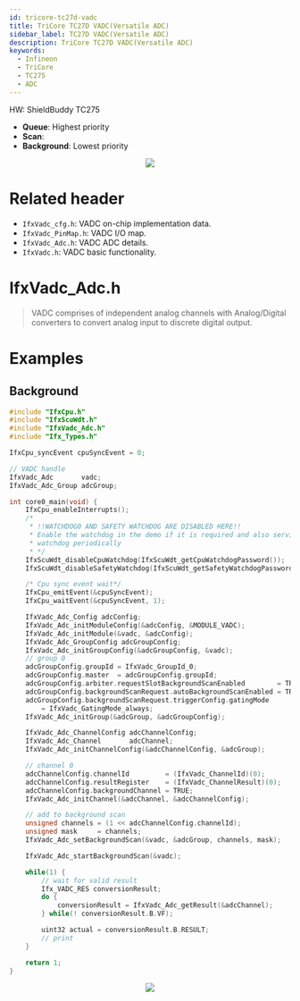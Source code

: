 ```yaml
---
id: tricore-tc27d-vadc
title: TriCore TC27D VADC(Versatile ADC)
sidebar_label: TC27D VADC(Versatile ADC)
description: TriCore TC27D VADC(Versatile ADC)
keywords:
  - Infineon
  - TriCore
  - TC275
  - ADC
---
```



HW: ShieldBuddy TC275

- **Queue**: Highest priority
- **Scan**:
- **Background**: Lowest priority

<center>
  <img src={useBaseUrl("img/mcu/infineon/vadc-priority.png")} />
</center>

# Related header

- `IfxVadc_cfg.h`: VADC on-chip implementation data.
- `IfxVadc_PinMap.h`: VADC I/O map.
- `IfxVadc_Adc.h`: VADC ADC details.
- `IfxVadc.h`: VADC basic functionality.

# IfxVadc_Adc.h

> VADC comprises of independent analog channels with Analog/Digital converters to convert analog input to discrete digital output.

# Examples

## Background

```c
#include "IfxCpu.h"
#include "IfxScuWdt.h"
#include "IfxVadc_Adc.h"
#include "Ifx_Types.h"

IfxCpu_syncEvent cpuSyncEvent = 0;

// VADC handle
IfxVadc_Adc       vadc;
IfxVadc_Adc_Group adcGroup;

int core0_main(void) {
    IfxCpu_enableInterrupts();
    /*
     * !!WATCHDOG0 AND SAFETY WATCHDOG ARE DISABLED HERE!!
     * Enable the watchdog in the demo if it is required and also service the
     * watchdog periodically
     * */
    IfxScuWdt_disableCpuWatchdog(IfxScuWdt_getCpuWatchdogPassword());
    IfxScuWdt_disableSafetyWatchdog(IfxScuWdt_getSafetyWatchdogPassword());

    /* Cpu sync event wait*/
    IfxCpu_emitEvent(&cpuSyncEvent);
    IfxCpu_waitEvent(&cpuSyncEvent, 1);

    IfxVadc_Adc_Config adcConfig;
    IfxVadc_Adc_initModuleConfig(&adcConfig, &MODULE_VADC);
    IfxVadc_Adc_initModule(&vadc, &adcConfig);
    IfxVadc_Adc_GroupConfig adcGroupConfig;
    IfxVadc_Adc_initGroupConfig(&adcGroupConfig, &vadc);
    // group 0
    adcGroupConfig.groupId = IfxVadc_GroupId_0;
    adcGroupConfig.master  = adcGroupConfig.groupId;
    adcGroupConfig.arbiter.requestSlotBackgroundScanEnabled        = TRUE;
    adcGroupConfig.backgroundScanRequest.autoBackgroundScanEnabled = TRUE;
    adcGroupConfig.backgroundScanRequest.triggerConfig.gatingMode
        = IfxVadc_GatingMode_always;
    IfxVadc_Adc_initGroup(&adcGroup, &adcGroupConfig);

    IfxVadc_Adc_ChannelConfig adcChannelConfig;
    IfxVadc_Adc_Channel       adcChannel;
    IfxVadc_Adc_initChannelConfig(&adcChannelConfig, &adcGroup);

    // channel 0
    adcChannelConfig.channelId         = (IfxVadc_ChannelId)(0);
    adcChannelConfig.resultRegister    = (IfxVadc_ChannelResult)(0);
    adcChannelConfig.backgroundChannel = TRUE;
    IfxVadc_Adc_initChannel(&adcChannel, &adcChannelConfig);

    // add to background scan
    unsigned channels = (1 << adcChannelConfig.channelId);
    unsigned mask     = channels;
    IfxVadc_Adc_setBackgroundScan(&vadc, &adcGroup, channels, mask);

    IfxVadc_Adc_startBackgroundScan(&vadc);

    while(1) {
        // wait for valid result
        Ifx_VADC_RES conversionResult;
        do {
            conversionResult = IfxVadc_Adc_getResult(&adcChannel);
        } while(! conversionResult.B.VF);

        uint32 actual = conversionResult.B.RESULT;
        // print
    }

    return 1;
}
```

<center>
  <img src={useBaseUrl("img/mcu/infineon/vadc-read-and-plot.png")} />
</center>
